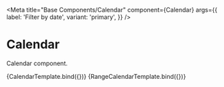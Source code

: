 
<Meta
  title="Base Components/Calendar"
  component={Calendar}
  args={{
    label: 'Filter by date',
    variant: 'primary',
  }}
/>


# Calendar

Calendar component.

<Canvas>
  <Story name="Calendar">{CalendarTemplate.bind({})}</Story>
</Canvas>

<Canvas>
  <Story name="Range Calendar">{RangeCalendarTemplate.bind({})}</Story>
</Canvas>
